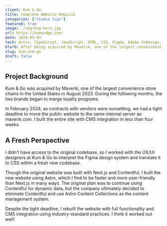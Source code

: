 ```yaml
---
client: Kum & Go
title: Complete Website Rebuild.
categories: ["studio tips"]
featured: true
image: ./img/kng-hero.jpg
url: https://kumandgo.com/
date: 2024-03-03
tech: Astro, TypeScript, JavaScript, HTML, CSS, Figma, Adobe InDesign, Illustrator, Photoshop
blurb: After being acquired by Maverik, one of the largest convenience store chains in the United States, Kum & Go underwent a massive transition and rebranding of their loyalty program. Working with the Figma design system created by their awesome UX/UI team, I completely rebuilt the Kum & Go public website from Scratch within a tight deadline of four weeks.
slug: kum-and-go
draft: false
---
```


## Project Background

<div class="hr-div"></div>

Kum & Go was acquired by Maverik, one of the largest convenience store chains in the United States in August 2023. During the following months, the two brands began to merge loyalty programs.

In February 2024, as contracts with vendors were sunsetting, we had a tight deadline to move the public website to the same internal server as maverik.com. I built the entire site with CMS integration in less than four weeks.

## A Fresh Perspective

<div class="hr-div"></div>

I didn’t have access to the original codebase, so I worked with the UX/UI designers at Kum & Go to interpret the Figma design system and translate it to CSS within a fresh new codebase.

Though the original website was built with Next.js and Contentful, I built the new website using Astro, which I find to be faster and more user-friendly than Next.js in many ways. The original plan was to continue using Contentful for dynamic data, but the company ultimately decided to eliminate Contentful and use Astro Content Collections as the content management system.

Despite the tight deadline, I rebuilt the website with full functionality and CMS integration using industry-standard practices. I think it worked out well!
